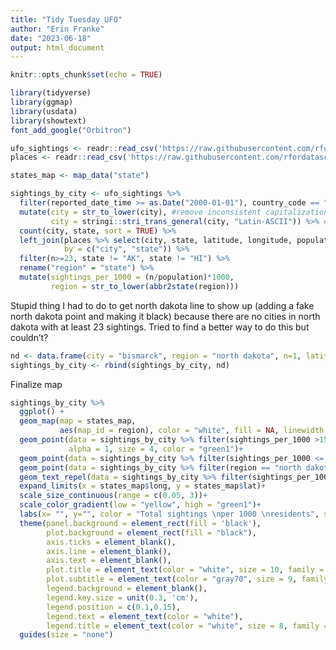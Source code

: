 ```yaml
---
title: "Tidy Tuesday UFO"
author: "Erin Franke"
date: "2023-06-18"
output: html_document
---
```


```r
knitr::opts_chunk$set(echo = TRUE)
```

```r
library(tidyverse)
library(ggmap)
library(usdata)
library(showtext)
font_add_google("Orbitron")

ufo_sightings <- readr::read_csv('https://raw.githubusercontent.com/rfordatascience/tidytuesday/master/data/2023/2023-06-20/ufo_sightings.csv')
places <- readr::read_csv('https://raw.githubusercontent.com/rfordatascience/tidytuesday/master/data/2023/2023-06-20/places.csv')
```

```r
states_map <- map_data("state")

sightings_by_city <- ufo_sightings %>%
  filter(reported_date_time >= as.Date("2000-01-01"), country_code == "US") %>%
  mutate(city = str_to_lower(city), #remove inconsistent capitalization
         city = stringi::stri_trans_general(city, "Latin-ASCII")) %>% #get rid of accents recorded on some sightings but not others
  count(city, state, sort = TRUE) %>%
  left_join(places %>% select(city, state, latitude, longitude, population) %>% mutate(city = str_to_lower(city), city = stringi::stri_trans_general(city, "Latin-ASCII")) %>% distinct_all(),
            by = c("city", "state")) %>%
  filter(n>=23, state != "AK", state != "HI") %>%
  rename("region" = "state") %>%
  mutate(sightings_per_1000 = (n/population)*1000,
         region = str_to_lower(abbr2state(region)))
```

Stupid thing I had to do to get north dakota line to show up (adding a fake north dakota point and making it black) because there are no cities in north dakota with at least 23 sightings. Tried to find a better way to do this but couldn't?

```r
nd <- data.frame(city = "bismarck", region = "north dakota", n=1, latitude = 46.80833, longitude = -100.78374, population = 71167, sightings_per_1000 = 0.1)
sightings_by_city <- rbind(sightings_by_city, nd)
```

Finalize map

```r
sightings_by_city %>% 
  ggplot() +
  geom_map(map = states_map,
           aes(map_id = region), color = "white", fill = NA, linewidth = 0.2)+
  geom_point(data = sightings_by_city %>% filter(sightings_per_1000 >15, region != "north dakota"), aes(x = longitude, y = latitude),
             alpha = 1, size = 4, color = "green1")+
  geom_point(data = sightings_by_city %>% filter(sightings_per_1000 <= 15, region != "north dakota"), aes(x = longitude, y = latitude, size = sightings_per_1000, color = sightings_per_1000), alpha = 0.6) +
  geom_point(data = sightings_by_city %>% filter(region == "north dakota"), aes(x = longitude, y = latitude), color = "black")+
  geom_text_repel(data = sightings_by_city %>% filter(sightings_per_1000>15), aes(label = paste0(str_to_title(city), "\nSightings: ", n, "\nPopulation: ", population, "\nSightings per 1000: ", round(sightings_per_1000, 1)), x = longitude, y = latitude), nudge_x = c(-10, 5, 10), nudge_y = c(0, -1, -2), alpha = 0.75, size=2, color = "green1", family = "Orbitron")+
  expand_limits(x = states_map$long, y = states_map$lat)+
  scale_size_continuous(range = c(0.05, 3))+
  scale_color_gradient(low = "yellow", high = "green1")+
  labs(x= "", y="", color = "Total sightings \nper 1000 \nresidents", size = "", title = "What cities report UFOs at abnormal rates?", subtitle = "UFO sightings per 1000 residents since 2000 for cities averaging at least one report annually", caption = "Erin Franke | Data from National UFO Reporting Center")+
  theme(panel.background = element_rect(fill = 'black'), 
        plot.background = element_rect(fill = "black"),
        axis.ticks = element_blank(),
        axis.line = element_blank(),
        axis.text = element_blank(),
        plot.title = element_text(color = "white", size = 10, family = "Orbitron"),
        plot.subtitle = element_text(color = "gray70", size = 9, family = "Orbitron"),
        legend.background = element_blank(),
        legend.key.size = unit(0.3, 'cm'), 
        legend.position = c(0.1,0.15),
        legend.text = element_text(color = "white"), 
        legend.title = element_text(color = "white", size = 8, family = "Orbitron"))+
  guides(size = "none")
```
